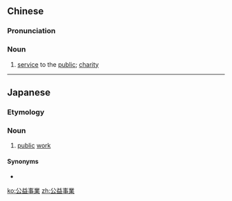 {{also|公益事业}}
==Chinese==
{{zh-forms|s=公益事业|type=22}}

===Pronunciation===
{{zh-pron
|m=gōngyì shìyè
|c=gung1 jik1 si6 jip6
|cat=n
}}

===Noun===
{{zh-noun}}

# [[service]] to the [[public]]; [[charity]]

----

==Japanese==
{{ja-kanjitab|こう|えき|じ|ぎょう|yomi=on}}

===Etymology===
{{compound|lang=ja|公益|事業|t1=for the sake of the public|t2=work}}

===Noun===
{{ja-noun|こうえきじぎょう}}

# [[public]] [[work]]

====Synonyms====
* {{ja-r|公共事業|こうきょうじぎょう}}

[[ko:公益事業]]
[[zh:公益事業]]